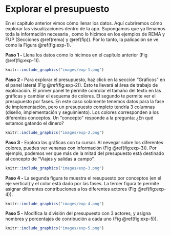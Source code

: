 # Explorar el presupuesto {#explorar}

En el capítulo anterior vimos cómo llenar los datos. Aquí cubriremos cómo explorar las visualizaciones dentro de la app. Supongamos que ya llenamos toda la información necesaria , como lo hicimos en los ejemplos de REMA y FUP (Secciones \@ref(rema) y \@ref(fip)). Por lo tanto, la palicación se ve como la Figura \@ref(fig:exp-1).

**Paso 1 - ** Llena los datos como lo hicimos en el capítulo anterior (Fig \@ref(fig:exp-1)).

```r
knitr::include_graphics("images/exp-1.png")
```

**Paso 2 - ** Para explorar el presupuesto, haz click en la sección "Gráficos" en el panel lateral (Fig \@ref(fig:exp-2)). Esto te llevará al área de trabajo de exploración. El primer panel te permite conrolar el tamaño del texto en las gráficas y cambiar el esquema de colores. El segundo te permite ver el presupuesto por fases. En este caso solamente tenemos datos para la fase de implementación, pero un presupuesto completo tendría 3 columnas (diseño, implementación y seguimiento). Los colores corresponden a los diferentes conceptos. Un "concepto" responde a la pregunta: ¿En qué estamos gatando el dinero?

```r
knitr::include_graphics("images/exp-2.png")
```

**Paso 3 - ** Explora las gráficas con tu cursor. Al nevegar sobre los diferentes colores, puedes ver venanas con información (Fig \@ref(fig:exp-3)). Por ejemplo, podemos ver que más de la mitad del presupuesto está destinado al concepto de "Viajes y salidas a campo".

```r
knitr::include_graphics("images/exp-3.png")
```

**Paso 4 - ** La segunda figura te muestra el resupuesto por conceptos (en el eje vertical) y el color está dado por las fases. La tercer figura te permite asignar diferentes contribuciones a los diferentes actores (Fig \@ref(fig:exp-4)).

```r
knitr::include_graphics("images/exp-4.png")
```

**Paso 5 - ** Modifica la división del presupuesto con 3 actores, y asigna nombres y porcentajes de conribución a cada uno (Fig \@ref(fig:exp-5)).

```r
knitr::include_graphics("images/exp-5.png")
```
